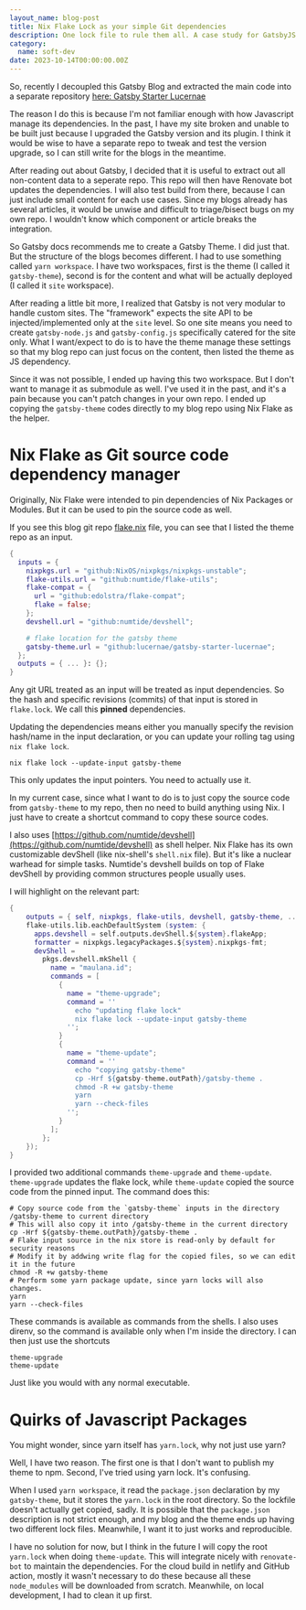 ```yaml
---
layout_name: blog-post
title: Nix Flake Lock as your simple Git dependencies
description: One lock file to rule them all. A case study for GatsbyJS.
category:
  name: soft-dev
date: 2023-10-14T00:00:00.00Z
---
```


So, recently I decoupled this Gatsby Blog and extracted the main code into a separate repository
[here: Gatsby Starter Lucernae](https://github.com/lucernae/gatsby-starter-lucernae)

The reason I do this is because I'm not familiar enough with how Javascript manage its dependencies.
In the past, I have my site broken and unable to be built just because I upgraded the Gatsby version and its plugin.
I think it would be wise to have a separate repo to tweak and test the version upgrade, so I can still
write for the blogs in the meantime.

After reading out about Gatsby, I decided that it is useful to extract out all non-content data to a seperate repo.
This repo will then have Renovate bot updates the dependencies. I will also test build from there, because I can just include
small content for each use cases. Since my blogs already has several articles, it would be unwise and difficult to triage/bisect bugs
on my own repo. I wouldn't know which component or article breaks the integration.

So Gatsby docs recommends me to create a Gatsby Theme. I did just that. But the structure of the blogs becomes different.
I had to use something called `yarn workspace`. I have two workspaces, first is the theme (I called it `gatsby-theme`), second is for the content and what will be actually deployed (I called it `site` workspace).

After reading a little bit more, I realized that Gatsby is not very modular to handle custom sites.
The "framework" expects the site API to be injected/implemented only at the `site` level.
So one site means you need to create `gatsby-node.js` and `gatsby-config.js` specifically catered for the site only.
What I want/expect to do is to have the theme manage these settings so that my blog repo can just focus on the content,
then listed the theme as JS dependency.

Since it was not possible, I ended up having this two workspace. But I don't want to manage it as submodule as well.
I've used it in the past, and it's a pain because you can't patch changes in your own repo.
I ended up copying the `gatsby-theme` codes directly to my blog repo using Nix Flake as the helper.

# Nix Flake as Git source code dependency manager

Originally, Nix Flake were intended to pin dependencies of Nix Packages or Modules.
But it can be used to pin the source code as well.

If you see this blog git repo [flake.nix](https://github.com/lucernae/maulana.id/blob/main/flake.nix) file,
you can see that I listed the theme repo as an input.

```nix
{
  inputs = {
    nixpkgs.url = "github:NixOS/nixpkgs/nixpkgs-unstable";
    flake-utils.url = "github:numtide/flake-utils";
    flake-compat = {
      url = "github:edolstra/flake-compat";
      flake = false;
    };
    devshell.url = "github:numtide/devshell";

    # flake location for the gatsby theme
    gatsby-theme.url = "github:lucernae/gatsby-starter-lucernae";
  };
  outputs = { ... }: {};
}
```

Any git URL treated as an input will be treated as input dependencies.
So the hash and specific revisions (commits) of that input is stored in `flake.lock`.
We call this **pinned** dependencies.

Updating the dependencies means either you manually specify the revision hash/name in the input declaration,
or you can update your rolling tag using `nix flake lock`.

```shell
nix flake lock --update-input gatsby-theme
```

This only updates the input pointers. You need to actually use it.

In my current case, since what I want to do is to just copy the source code from `gatsby-theme` to my repo, then no need to build
anything using Nix. I just have to create a shortcut command to copy these source codes.

I also uses [https://github.com/numtide/devshell](https://github.com/numtide/devshell) as shell helper.
Nix Flake has its own customizable devShell (like nix-shell's `shell.nix` file).
But it's like a nuclear warhead for simple tasks. Numtide's devshell builds on top of Flake devShell by providing common structures people usually uses.

I will highlight on the relevant part:

```nix
{
    outputs = { self, nixpkgs, flake-utils, devshell, gatsby-theme, ... }:
    flake-utils.lib.eachDefaultSystem (system: {
      apps.devshell = self.outputs.devShell.${system}.flakeApp;
      formatter = nixpkgs.legacyPackages.${system}.nixpkgs-fmt;
      devShell =
        pkgs.devshell.mkShell {
          name = "maulana.id";
          commands = [
            {
              name = "theme-upgrade";
              command = ''
                echo "updating flake lock"
                nix flake lock --update-input gatsby-theme
              '';
            }
            {
              name = "theme-update";
              command = ''
                echo "copying gatsby-theme"
                cp -Hrf ${gatsby-theme.outPath}/gatsby-theme .
                chmod -R +w gatsby-theme
                yarn
                yarn --check-files
              '';
            }
          ];
        };
    });
}
```

I provided two additional commands `theme-upgrade` and `theme-update`.
`theme-upgrade` updates the flake lock, while `theme-update` copied the source code from the pinned input.
The command does this:

```shell
# Copy source code from the `gatsby-theme` inputs in the directory /gatsby-theme to current directory
# This will also copy it into /gatsby-theme in the current directory
cp -Hrf ${gatsby-theme.outPath}/gatsby-theme .
# Flake input source in the nix store is read-only by default for security reasons
# Modify it by addwing write flag for the copied files, so we can edit it in the future
chmod -R +w gatsby-theme
# Perform some yarn package update, since yarn locks will also changes.
yarn
yarn --check-files
```

These commands is available as commands from the shells.
I also uses direnv, so the command is available only when I'm inside the directory.
I can then just use the shortcuts

```shell
theme-upgrade
theme-update
```

Just like you would with any normal executable.

# Quirks of Javascript Packages

You might wonder, since yarn itself has `yarn.lock`, why not just use yarn?

Well, I have two reason. The first one is that I don't want to publish my theme to npm.
Second, I've tried using yarn lock. It's confusing.

When I used `yarn workspace`, it read the `package.json` declaration by my `gatsby-theme`, but it stores the `yarn.lock` in the root directory.
So the lockfile doesn't actually get copied, sadly. It is possible that the `package.json` description is not strict enough, and
my blog and the theme ends up having two different lock files. Meanwhile, I want it to just works and reproducible.

I have no solution for now, but I think in the future I will copy the root `yarn.lock` when doing `theme-update`.
This will integrate nicely with `renovate-bot` to maintain the dependencies.
For the cloud build in netlify and GitHub action, mostly it wasn't necessary to do these because all these `node_modules` will be downloaded from scratch.
Meanwhile, on local development, I had to clean it up first.
